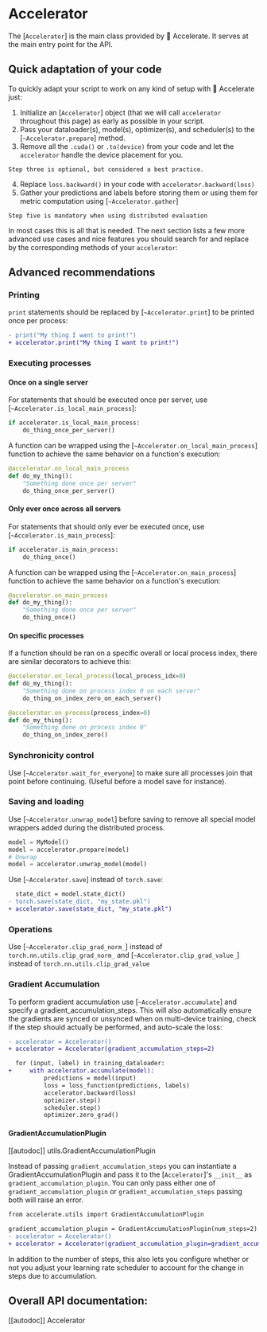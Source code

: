 <!--Copyright 2021 The HuggingFace Team. All rights reserved.

Licensed under the Apache License, Version 2.0 (the "License"); you may not use this file except in compliance with
the License. You may obtain a copy of the License at

http://www.apache.org/licenses/LICENSE-2.0

Unless required by applicable law or agreed to in writing, software distributed under the License is distributed on
an "AS IS" BASIS, WITHOUT WARRANTIES OR CONDITIONS OF ANY KIND, either express or implied. See the License for the
specific language governing permissions and limitations under the License.
-->

# Accelerator

The [`Accelerator`] is the main class provided by 🤗 Accelerate. 
It serves at the main entry point for the API. 

## Quick adaptation of your code

To quickly adapt your script to work on any kind of setup with 🤗 Accelerate just:

1. Initialize an [`Accelerator`] object (that we will call `accelerator` throughout this page) as early as possible in your script.
2. Pass your dataloader(s), model(s), optimizer(s), and scheduler(s) to the [`~Accelerator.prepare`] method.
3. Remove all the `.cuda()` or `.to(device)` from your code and let the `accelerator` handle the device placement for you. 

<Tip>

    Step three is optional, but considered a best practice.

</Tip>

4. Replace `loss.backward()` in your code with `accelerator.backward(loss)`
5. Gather your predictions and labels before storing them or using them for metric computation using [`~Accelerator.gather`]

<Tip warning={true}>

    Step five is mandatory when using distributed evaluation
    
</Tip>

In most cases this is all that is needed. The next section lists a few more advanced use cases and nice features
you should search for and replace by the corresponding methods of your `accelerator`:

## Advanced recommendations

### Printing

`print` statements should be replaced by [`~Accelerator.print`] to be printed once per process:

```diff
- print("My thing I want to print!")
+ accelerator.print("My thing I want to print!")
```

### Executing processes

#### Once on a single server

For statements that should be executed once per server, use [`~Accelerator.is_local_main_process`]:

```python
if accelerator.is_local_main_process:
    do_thing_once_per_server()
```

A function can be wrapped using the [`~Accelerator.on_local_main_process`] function to achieve the same 
behavior on a function's execution:

```python
@accelerator.on_local_main_process
def do_my_thing():
    "Something done once per server"
    do_thing_once_per_server()
```

#### Only ever once across all servers

For statements that should only ever be executed once, use [`~Accelerator.is_main_process`]:

```python
if accelerator.is_main_process:
    do_thing_once()
```

A function can be wrapped using the [`~Accelerator.on_main_process`] function to achieve the same 
behavior on a function's execution:

```python
@accelerator.on_main_process
def do_my_thing():
    "Something done once per server"
    do_thing_once()
```

#### On specific processes

If a function should be ran on a specific overall or local process index, there are similar decorators 
to achieve this:

```python
@accelerator.on_local_process(local_process_idx=0)
def do_my_thing():
    "Something done on process index 0 on each server"
    do_thing_on_index_zero_on_each_server()
```

```python
@accelerator.on_process(process_index=0)
def do_my_thing():
    "Something done on process index 0"
    do_thing_on_index_zero()
```

### Synchronicity control

Use [`~Accelerator.wait_for_everyone`] to make sure all processes join that point before continuing. (Useful before a model save for instance).

### Saving and loading

Use [`~Accelerator.unwrap_model`] before saving to remove all special model wrappers added during the distributed process. 

```python
model = MyModel()
model = accelerator.prepare(model)
# Unwrap
model = accelerator.unwrap_model(model)
```

Use [`~Accelerator.save`] instead of `torch.save`:

```diff
  state_dict = model.state_dict()
- torch.save(state_dict, "my_state.pkl")
+ accelerator.save(state_dict, "my_state.pkl")
```

### Operations

Use [`~Accelerator.clip_grad_norm_`] instead of ``torch.nn.utils.clip_grad_norm_`` and [`~Accelerator.clip_grad_value_`] instead of ``torch.nn.utils.clip_grad_value``

### Gradient Accumulation

To perform gradient accumulation use [`~Accelerator.accumulate`] and specify a gradient_accumulation_steps. 
This will also automatically ensure the gradients are synced or unsynced when on 
multi-device training, check if the step should actually be performed, and auto-scale the loss:

```diff
- accelerator = Accelerator()
+ accelerator = Accelerator(gradient_accumulation_steps=2)

  for (input, label) in training_dataloader:
+     with accelerator.accumulate(model):
          predictions = model(input)
          loss = loss_function(predictions, labels)
          accelerator.backward(loss)
          optimizer.step()
          scheduler.step()
          optimizer.zero_grad()
```
#### GradientAccumulationPlugin
[[autodoc]] utils.GradientAccumulationPlugin


Instead of passing `gradient_accumulation_steps` you can instantiate a GradientAccumulationPlugin and pass it to the [`Accelerator`]'s `__init__`
as `gradient_accumulation_plugin`. You can only pass either one of `gradient_accumulation_plugin` or `gradient_accumulation_steps` passing both will raise an error.
```diff
from accelerate.utils import GradientAccumulationPlugin

gradient_accumulation_plugin = GradientAccumulationPlugin(num_steps=2)
- accelerator = Accelerator()
+ accelerator = Accelerator(gradient_accumulation_plugin=gradient_accumulation_plugin)
```

In addition to the number of steps, this also lets you configure whether or not you adjust your learning rate scheduler to account for the change in steps due to accumulation.

## Overall API documentation:

[[autodoc]] Accelerator
